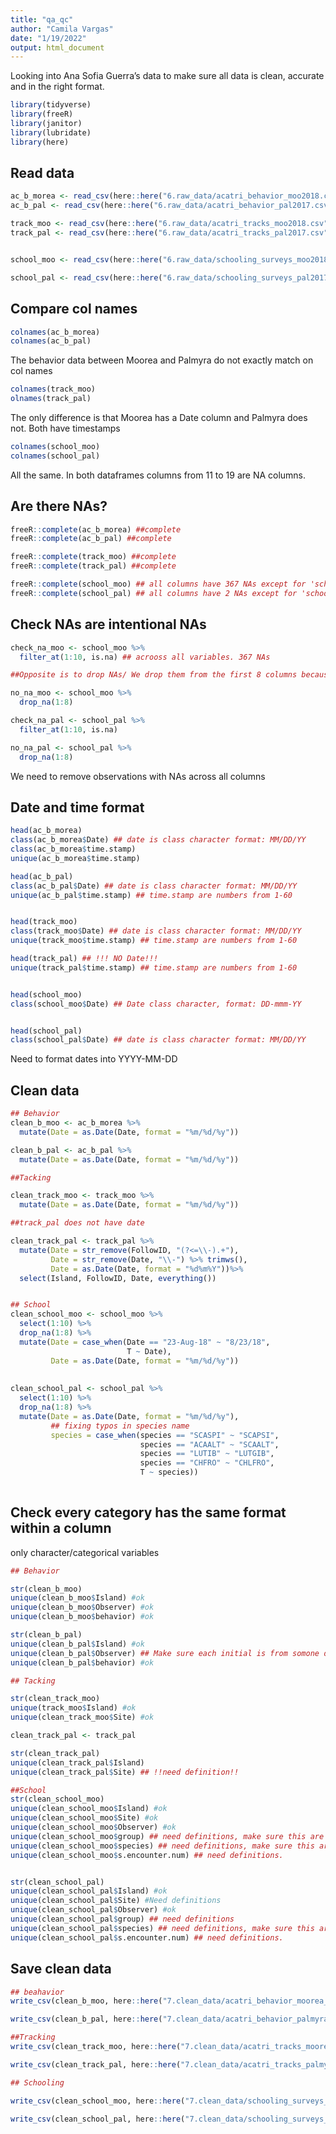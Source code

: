 ```yaml
---
title: "qa_qc"
author: "Camila Vargas"
date: "1/19/2022"
output: html_document
---
```


Looking into Ana Sofia Guerra's data to make sure all data is clean, accurate and in the right format.

```r

library(tidyverse)
library(freeR)
library(janitor)
library(lubridate)
library(here)

```


## Read data
```r

ac_b_morea <- read_csv(here::here("6.raw_data/acatri_behavior_moo2018.csv"))
ac_b_pal <- read_csv(here::here("6.raw_data/acatri_behavior_pal2017.csv"))

track_moo <- read_csv(here::here("6.raw_data/acatri_tracks_moo2018.csv"))
track_pal <- read_csv(here::here("6.raw_data/acatri_tracks_pal2017.csv"))


school_moo <- read_csv(here::here("6.raw_data/schooling_surveys_moo2018.csv"))

school_pal <- read_csv(here::here("6.raw_data/schooling_surveys_pal2017.csv"))

```



## Compare col names
```r
colnames(ac_b_morea)
colnames(ac_b_pal)
```

The behavior data between Moorea and Palmyra do not exactly match on col names

```r
colnames(track_moo)
olnames(track_pal)
```
The only difference is that Moorea has a Date column and Palmyra does not. Both have timestamps

```r
colnames(school_moo)
colnames(school_pal)

```

All the same. In both dataframes columns from 11 to 19 are NA columns.


## Are there NAs?
```r
freeR::complete(ac_b_morea) ##complete
freeR::complete(ac_b_pal) ##complete

freeR::complete(track_moo) ##complete
freeR::complete(track_pal) ##complete

freeR::complete(school_moo) ## all columns have 367 NAs except for 'schooling' that has 412
freeR::complete(school_pal) ## all columns have 2 NAs except for 'schooling' that has 170
```


## Check NAs are intentional NAs

```r
check_na_moo <- school_moo %>%
  filter_at(1:10, is.na) ## acrooss all variables. 367 NAs

##Opposite is to drop NAs/ We drop them from the first 8 columns because the column schooling does not have

no_na_moo <- school_moo %>% 
  drop_na(1:8)

check_na_pal <- school_pal %>%
  filter_at(1:10, is.na)

no_na_pal <- school_pal %>% 
  drop_na(1:8)
```

We need to remove observations with NAs across all columns


## Date and time format
```r
head(ac_b_morea)
class(ac_b_morea$Date) ## date is class character format: MM/DD/YY
class(ac_b_morea$time.stamp)
unique(ac_b_morea$time.stamp)

head(ac_b_pal)
class(ac_b_pal$Date) ## date is class character format: MM/DD/YY
unique(ac_b_pal$time.stamp) ## time.stamp are numbers from 1-60


head(track_moo)
class(track_moo$Date) ## date is class character format: MM/DD/YY
unique(track_moo$time.stamp) ## time.stamp are numbers from 1-60

head(track_pal) ## !!! NO Date!!!
unique(track_pal$time.stamp) ## time.stamp are numbers from 1-60


head(school_moo)
class(school_moo$Date) ## Date class character, format: DD-mmm-YY


head(school_pal)
class(school_pal$Date) ## date is class character format: MM/DD/YY

```

Need to format dates into YYYY-MM-DD

## Clean data
```r
## Behavior
clean_b_moo <- ac_b_morea %>% 
  mutate(Date = as.Date(Date, format = "%m/%d/%y"))

clean_b_pal <- ac_b_pal %>% 
  mutate(Date = as.Date(Date, format = "%m/%d/%y"))

##Tacking

clean_track_moo <- track_moo %>%
  mutate(Date = as.Date(Date, format = "%m/%d/%y"))

##track_pal does not have date

clean_track_pal <- track_pal %>% 
  mutate(Date = str_remove(FollowID, "(?<=\\-).+"),
         Date = str_remove(Date, "\\-") %>% trimws(),
         Date = as.Date(Date, format = "%d%m%Y"))%>% 
  select(Island, FollowID, Date, everything())


## School
clean_school_moo <- school_moo %>% 
  select(1:10) %>% 
  drop_na(1:8) %>%
  mutate(Date = case_when(Date == "23-Aug-18" ~ "8/23/18",
                          T ~ Date),
         Date = as.Date(Date, format = "%m/%d/%y")) 
  
  
clean_school_pal <- school_pal %>%
  select(1:10) %>% 
  drop_na(1:8) %>%
  mutate(Date = as.Date(Date, format = "%m/%d/%y"),
         ## fixing typos in species name
         species = case_when(species == "SCASPI" ~ "SCAPSI",
                             species == "ACAALT" ~ "SCAALT",
                             species == "LUTIB" ~ "LUTGIB",
                             species == "CHFRO" ~ "CHLFRO",
                             T ~ species))
  

```



## Check every category has the same format within a column
only character/categorical variables
```r
## Behavior

str(clean_b_moo)
unique(clean_b_moo$Island) #ok
unique(clean_b_moo$Observer) #ok
unique(clean_b_moo$behavior) #ok

str(clean_b_pal)
unique(clean_b_pal$Island) #ok
unique(clean_b_pal$Observer) ## Make sure each initial is from somone different. For Example is KD and KDM different?
unique(clean_b_pal$behavior) #ok

## Tacking

str(clean_track_moo)
unique(track_moo$Island) #ok
unique(clean_track_moo$Site) #ok

clean_track_pal <- track_pal

str(clean_track_pal)
unique(clean_track_pal$Island)
unique(clean_track_pal$Site) ## !!need definition!!

##School
str(clean_school_moo)
unique(clean_school_moo$Island) #ok
unique(clean_school_moo$Site) #ok
unique(clean_school_moo$Observer) #ok
unique(clean_school_moo$group) ## need definitions, make sure this are right
unique(clean_school_moo$species) ## need definitions, make sure this are right
unique(clean_school_moo$s.encounter.num) ## need definitions.


str(clean_school_pal)
unique(clean_school_pal$Island) #ok
unique(clean_school_pal$Site) #Need definitions
unique(clean_school_pal$Observer) #ok
unique(clean_school_pal$group) ## need definitions
unique(clean_school_pal$species) ## need definitions, make sure this are right
unique(clean_school_pal$s.encounter.num) ## need definitions.

```


## Save clean data

```r

## beahavior
write_csv(clean_b_moo, here::here("7.clean_data/acatri_behavior_moorea_2018.csv"))

write_csv(clean_b_pal, here::here("7.clean_data/acatri_behavior_palmyra_2017.csv"))

##Tracking
write_csv(clean_track_moo, here::here("7.clean_data/acatri_tracks_moorea_2018.csv"))

write_csv(clean_track_pal, here::here("7.clean_data/acatri_tracks_palmyra_2017.csv"))

## Schooling

write_csv(clean_school_moo, here::here("7.clean_data/schooling_surveys_moorea_2018.csv"))

write_csv(clean_school_pal, here::here("7.clean_data/schooling_surveys_palmyra_2017.csv"))



```


